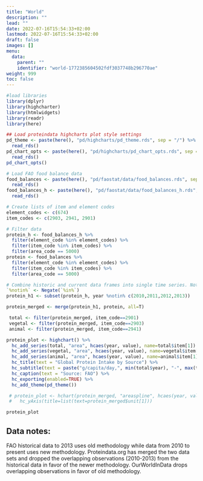 ```yaml
---
title: "World"
description: ""
lead: ""
date: 2022-07-16T15:54:33+02:00
lastmod: 2022-07-16T15:54:33+02:00
draft: false
images: []
menu:
  data:
    parent: ""
    identifier: "world-1772385604502fdf3037748b296770ae"
weight: 999
toc: false
---
```


```r
#load libraries
library(dplyr)
library(highcharter)
library(htmlwidgets)
library(readr)
library(here)

## Load proteindata highcharts plot style settings
pd_theme <- paste(here(), "pd/highcharts/pd_theme.rds", sep = "/") %>%
  read_rds()
pd_chart_opts <- paste(here(), "pd/highcharts/pd_chart_opts.rds", sep = "/") %>%
  read_rds()
pd_chart_opts()

```

```r

# Load FAO food balance data
food_balances <- paste(here(), "pd/faostat/data/food_balances.rds", sep="/") %>%
  read_rds()
food_balances_h <- paste(here(), "pd/faostat/data/food_balances_h.rds", sep="/") %>%
  read_rds()

# Create lists of item and element codes
element_codes <- c(674)
item_codes <- c(2903, 2941, 2901)

# Filter data
protein_h <- food_balances_h %>%
  filter(element_code %in% element_codes) %>%
  filter(item_code %in% item_codes) %>%
  filter(area_code == 5000)
protein <- food_balances %>%
  filter(element_code %in% element_codes) %>%
  filter(item_code %in% item_codes) %>%
  filter(area_code == 5000)

# Combine historic and current data frames into single time series. Note: overlapping observations from _h (2010-2013) are dropped in favor of new methodology.
`%notin%` <- Negate(`%in%`)
protein_h1 <- subset(protein_h, year %notin% c(2010,2011,2012,2013))

protein_merged <- merge(protein_h1, protein, all=T)

 total <- filter(protein_merged, item_code==2901)
 vegetal <- filter(protein_merged, item_code==2903)
 animal <- filter(protein_merged, item_code==2941)

protein_plot <- highchart() %>%
  hc_add_series(total, "area", hcaes(year, value), name=total$item[1]) %>%
  hc_add_series(vegetal, "area", hcaes(year, value), name=vegetal$item[1]) %>%
  hc_add_series(animal, "area", hcaes(year, value), name=animal$item[1]) %>%
  hc_title(text = "Global Protein Intake by Source") %>%
  hc_subtitle(text = paste("g/capita/day,", min(total$year), "-", max(total$year)) ) %>%
  hc_caption(text = "Source: FAO") %>%
  hc_exporting(enabled=TRUE) %>%
  hc_add_theme(pd_theme())

 # protein_plot <- hchart(protein_merged, "areaspline", hcaes(year, value, group=item)) %>%
 #   hc_yAxis(title=list(text=protein_merged$unit[1])) 

protein_plot

```

## Data notes:
FAO historical data to 2013 uses old methodology while data from 2010 to present uses new methodology. Proteindata.org has merged the two data sets and dropped the overlapping observations (2010-2013) from the historical data in favor of the newer methodology. OurWorldInData drops overlapping observations in favor of old methodology.

